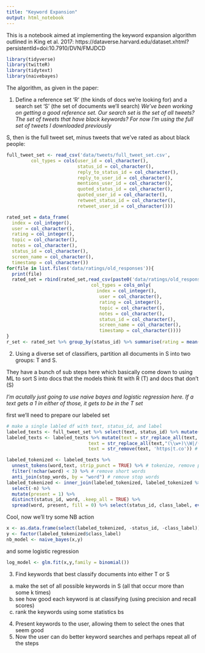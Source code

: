 ```yaml
---
title: "Keyword Expansion"
output: html_notebook
---
```


This is a notebook aimed at implementing the keyword expansion algorithm outlined in King et al. 2017: https://dataverse.harvard.edu/dataset.xhtml?persistentId=doi:10.7910/DVN/FMJDCD 

```r
library(tidyverse)
library(twitteR)
library(tidytext)
library(naivebayes)
```


The algorithm, as given in the paper:

1. Define a reference set 'R' (the kinds of docs we're looking for) and a search set 'S' (the set of documents we'll search)
*We've been working on getting a good reference set. Our search set is the set of all tweets? The set of tweets that have black keywords? For now I'm using the full set of tweets I downloaded previously*

S, then is the full tweet set, minus tweets that we've rated as about black people:
```r
full_tweet_set <- read_csv('data/tweets/full_tweet_set.csv', 
         col_types = cols(user_id = col_character(),
                          status_id = col_character(),
                          reply_to_status_id = col_character(),
                          reply_to_user_id = col_character(),
                          mentions_user_id = col_character(),
                          quoted_status_id = col_character(),
                          quoted_user_id = col_character(),
                          retweet_status_id = col_character(),
                          retweet_user_id = col_character()))

rated_set = data_frame(
  index = col_integer(),
  user = col_character(),
  rating = col_integer(),
  topic = col_character(),
  notes = col_character(),
  status_id = col_character(),
  screen_name = col_character(),
  timestamp = col_character())
for(file in list.files('data/ratings/old_responses')){
  print(file)
  rated_set = rbind(rated_set,read_csv(paste0('data/ratings/old_responses/',file),
                               col_types = cols_only(
                                 index = col_integer(),
                                  user = col_character(),
                                  rating = col_integer(),
                                  topic = col_character(),
                                  notes = col_character(),
                                  status_id = col_character(),
                                  screen_name = col_character(),
                                  timestamp = col_character())))
}
r_set <- rated_set %>% group_by(status_id) %>% summarise(rating = mean(rating)) %>% filter(rating<0) %>% inner_join(full_tweet_set, by = 'status_id') %>% select(-rating)
```


2. Using a diverse set of classifiers, partition all documents in S into two groups: T and S\T. 

They have a bunch of sub steps here which basically come down to using ML to sort S into docs that the models think fit with R (T) and docs that don't (S\T)

*I'm acutally just going to use naive bayes and logistic regression here. If a text gets a 1 in either of those, it gets to be in the T set*

first we'll need to prepare our labeled set
```r
# make a single labled df with text, status_id, and label
labeled_texts <- full_tweet_set %>% select(text, status_id) %>% mutate(class_label = ifelse(status_id %in% r_set$status_id, 1,0))
labeled_texts <- labeled_texts %>% mutate(text = str_replace_all(text, '(http)?(www)?\\S*(\\.com|\\.net|\\.gov|\\.be|\\.org)\\S*', ''),
                              text = str_replace_all(text,"(\\w+)\\W|/(\\w+)","\\1 \\2"),
                              text = str_remove(text, 'https|t.co')) # separate words joined by non-word characters

labeled_tokenized <- labeled_texts %>% 
  unnest_tokens(word,text, strip_punct = TRUE) %>% # tokenize, remove punctuation
  filter(!nchar(word) < 3) %>% # remove short words
  anti_join(stop_words, by = "word") # remove stop words
labeled_tokenized <- inner_join(labeled_tokenized, labeled_tokenized %>% count(word) %>% filter(n>5), by = 'word') %>% 
  select(-n) %>% 
  mutate(present = 1) %>% 
  distinct(status_id, word, .keep_all = TRUE) %>% 
  spread(word, present, fill = 0) %>% select(status_id, class_label, everything())

```

Cool, now we'll try some NB action

```r
x <- as.data.frame(select(labeled_tokenized, -status_id, -class_label))
y <- factor(labeled_tokenized$class_label)
nb_model <- naive_bayes(x,y)
```

and some logistic regression

```r
log_model <- glm.fit(x,y,family = binomial())
```



3. Find keywords that best classify documents into either T or S\T

  a. make the set of all possible keywords in S (all that occur more than some k times)
  b. see how good each keyword is at classifying (using precision and recall scores)
  c. rank the keywords using some statistics bs

4. Present keywords to the user, allowing them to select the ones that seem good
5. Now the user can do better keyword searches and perhaps repeat all of the steps
